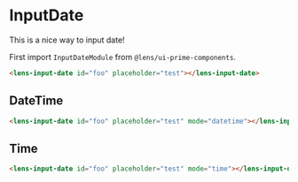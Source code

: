 
<Meta 
    title={meta.title}
    component={meta.component}
    decorators={meta.decorators}
    argTypes={meta.argTypes} />

# InputDate

This is a nice way to input date!

<Story story={Default} />

First import `InputDateModule` from `@lens/ui-prime-components`.

```html
<lens-input-date id="foo" placeholder="test"></lens-input-date>
```

## DateTime

<Story story={DateTime} />

```html
<lens-input-date id="foo" placeholder="test" mode="datetime"></lens-input-date>
```

## Time

<Story story={Time} />

```html
<lens-input-date id="foo" placeholder="test" mode="time"></lens-input-date>
```
